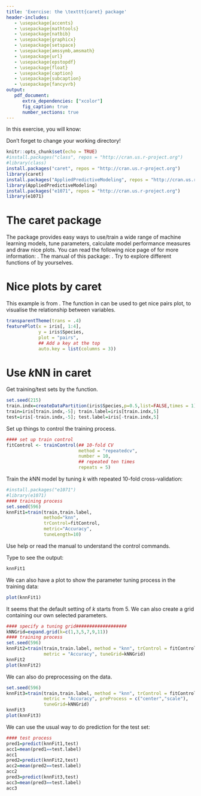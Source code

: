 ```yaml
---
title: 'Exercise: the \texttt{caret} package'
header-includes:
   - \usepackage{accents}
   - \usepackage{mathtools}
   - \usepackage{natbib} 
   - \usepackage{graphicx}
   - \usepackage{setspace}
   - \usepackage{amssymb,amsmath} 
   - \usepackage{url}
   - \usepackage{epstopdf}
   - \usepackage{float}
   - \usepackage{caption}
   - \usepackage{subcaption}
   - \usepackage{fancyvrb}
output:
   pdf_document:
      extra_dependencies: ["xcolor"]
      fig_caption: true
      number_sections: true
---
```

In this \textsf{R} exercise, you will know:
\begin{itemize}
\item How to use the \verb#caret# package
\end{itemize}
Don't forget to change your working directory!
    
```r
knitr::opts_chunk$set(echo = TRUE)
#install.packages("class", repos = "http://cran.us.r-project.org")
#library(class)
install.packages("caret", repos = "http://cran.us.r-project.org")
library(caret)
install.packages("AppliedPredictiveModeling", repos = "http://cran.us.r-project.org")
library(AppliedPredictiveModeling)
install.packages("e1071", repos = "http://cran.us.r-project.org")
library(e1071)
```


# The caret package
The \verb#caret# package provides easy ways to use/train a wide range of machine learning models, tune parameters, calculate model performance measures and draw nice plots. You can read the following nice page of \verb#caret# for more information: \url{https://topepo.github.io/caret/index.html}. The manual of this package: \url{https://cran.r-project.org/web/packages/caret/caret.pdf}. Try to explore different functions of \verb#caret# by yourselves.
\begin{Verbatim}[frame=single, baselinestretch=1.05]
install.packages("caret")
library(caret)
\end{Verbatim}

# Nice plots by caret
This example is from \url{https://topepo.github.io/caret/index.html}. The \verb#featurePlot# function in \verb#caret# can be used to get nice pairs plot, to visualise the relationship between variables.
\begin{Verbatim}[frame=single, baselinestretch=1.05]
install.packages("AppliedPredictiveModeling")
library(AppliedPredictiveModeling)
\end{Verbatim}
```r
transparentTheme(trans = .4)
featurePlot(x = iris[, 1:4], 
            y = iris$Species, 
            plot = "pairs",
            ## Add a key at the top
            auto.key = list(columns = 3))
```


# Use $k$NN in caret
Get training/test sets by the \verb#createDataPartition# function.
```r
set.seed(215)
train.indx=createDataPartition(iris$Species,p=0.5,list=FALSE,times = 1)
train=iris[train.indx,-5]; train.label=iris[train.indx,5]
test=iris[-train.indx,-5]; test.label=iris[-train.indx,5]
```

Set up things to control the training process.
```r
#### set up train control
fitControl <- trainControl(## 10-fold CV
                           method = "repeatedcv", 
                           number = 10,
                           ## repeated ten times
                           repeats = 5)
```

Train the $k$NN model by tuning $k$ with repeated 10-fold cross-validation: 
```r
#install.packages("e1071")
#library(e1071)
#### training process
set.seed(596)
knnFit1=train(train,train.label, 
              method="knn", 
              trControl=fitControl, 
              metric="Accuracy", 
              tuneLength=10)
```

Use help or read the manual to understand the control commands.

Type \verb#knnFit1# to see the output: 
```r
knnFit1
```

We can also have a plot to show the parameter tuning process in the training data:
```r
plot(knnFit1)
```

It seems that the default setting of $k$ starts from 5. We can also create a grid containing our own selected parameters.
```r
#### specify a tuning grid###################
kNNGrid=expand.grid(k=c(1,3,5,7,9,11))
#### training process
set.seed(596)
knnFit2=train(train,train.label, method = "knn", trControl = fitControl,
              metric = "Accuracy", tuneGrid=kNNGrid)
knnFit2
plot(knnFit2)
```

We can also do preprocessing on the data.
```r
set.seed(596)
knnFit3=train(train,train.label, method = "knn", trControl = fitControl,
              metric = "Accuracy", preProcess = c("center","scale"),
              tuneGrid=kNNGrid)
knnFit3
plot(knnFit3)
```

We can use the usual way to do prediction for the test set:
```r
#### test process
pred1=predict(knnFit1,test)
acc1=mean(pred1==test.label)
acc1
pred2=predict(knnFit2,test)
acc2=mean(pred2==test.label)
acc2
pred3=predict(knnFit3,test)
acc3=mean(pred3==test.label)
acc3
```

\textit{There are a lot of things to explore in this package. We'll talk about some during lectures, but it'll be better if you could discover new things by yourselves!}






